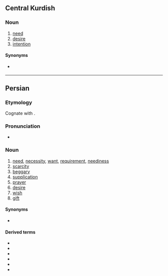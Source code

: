 ==Central Kurdish==
===Noun===
{{ckb-noun}}

# [[need]]
# [[desire]]
# [[intention]]

====Synonyms====
* {{sense|intention}} {{l|ckb|مەبەس}}

----

==Persian==

===Etymology===
Cognate with {{cog|sog||tr=‘ny’z(h)||need}}.

===Pronunciation===
* {{fa-IPA|n|i|y|ā|z}}

===Noun===
{{fa-regional|نیاز|نیاز|ниёз}}
{{fa-noun|tr=niyâz|pl=نیازها|pltr=niyâz-hâ}}

# [[need]], [[necessity]], [[want]], [[requirement]], [[neediness]]
# [[scarcity]]
# [[beggary]]
# [[supplication]]
# [[prayer]]
# [[desire]]
# [[wish]]
# [[gift]]

====Synonyms====
* {{l|fa|احتیاج|tr=ehtiyâj}}

====Derived terms====
* {{l|fa|نیازمند|tr=niyâzmand}}
* {{l|fa|نیاز آوردن|tr=niyâz âvordan}}
* {{l|fa|نیاز داشتن|tr=niyâz dâštan}}
* {{l|fa|نیاز کردن|tr=niyâz kardan}}
* {{l|fa|نیاز گذاشتن|tr=niyâz gozâštan}}
* {{l|fa|نیازیدن|sc=fa-Arab|tr=niyâzidan}}